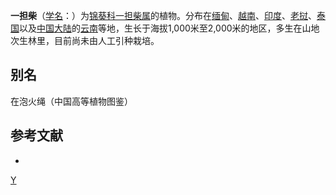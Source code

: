 {{Speciesbox 
| genus = Colona
| species = floribunda
| authority = (Wall.) Craib
}}
'''一担柴'''（[[学名|学名]]：{{lang|la|''Colona floribunda''}}）为[[锦葵科|锦葵科]][[一担柴属|一担柴属]]的植物。分布在[[缅甸|缅甸]]、[[越南|越南]]、[[印度|印度]]、[[老挝|老挝]]、[[泰国|泰国]]以及[[中国大陆|中国大陆]]的[[云南|云南]]等地，生长于海拔1,000米至2,000米的地区，多生在山地次生林里，目前尚未由人工引种栽培。

== 别名 ==
在泡火绳（中国高等植物图鉴）

== 参考文献 ==
<div class="references-small">
* {{cite web| url =http://www.bioinfo.cn/db05/KmzwSpecies.php?action=view&id=22497| title =一担柴| work =《中国高等植物数据库全库》| publisher =中国科学院微生物研究所| author =昆明植物研究所| accessdate =2009-02-21| deadurl =yes| archiveurl =https://web.archive.org/web/20160305033931/http://www.bioinfo.cn/db05/KmzwSpecies.php?action=view&id=22497| archivedate =2016-03-05}}
</div>
{{Taxonbar|from=Q5777689}}

[[Category:一担柴属|Y]]